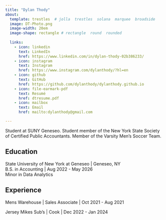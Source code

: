 ```yaml
---
title: "Dylan Thody" 
about:
  template: trestles  # jolla  trestles  solana  marquee  broadside
  image: DT-Photo.png
  image-width: 20em
  image-shape: rectangle # rectangle  round  rounded
  
  links:
    - icon: linkedin
      text: LinkedIn
      href: https://www.linkedin.com/in/dylan-thody-02b386233/
    - icon: instagram
      text: Instagram
      href: https://www.instagram.com/dylanthody/?hl=en
    - icon: github
      text: GitHub
      href: https://github.com/dylanthody/dylanthody.github.io
    - icon: file-earmark-pdf
      text: Resumé
      href: dtresume.pdf
    - icon: mailbox
      text: Email
      href: mailto:dylanthody@gmail.com

---
```



Student at SUNY Geneseo. Student member of the New York State Society of Certified Public Accountants. Member of the Varsity Men's Soccer Team.

## Education

State University of New York at Geneseo | Geneseo, NY <br>
B.S. in Accounting | Aug 2022 - May 2026 <br>
Minor in Data Analytics 

## Experience

Mens Warehouse | Sales Associate | Oct 2021 - Aug 2021

Jersey Mikes Sub's | Cook | Dec 2022 - Jan 2024


